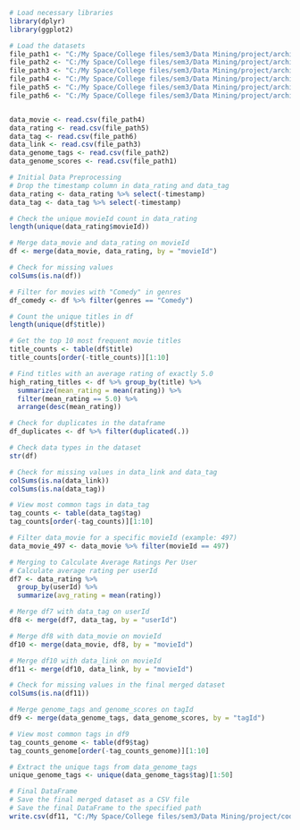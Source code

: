

```{r}
# Load necessary libraries
library(dplyr)
library(ggplot2)
```

```{r}
# Load the datasets
file_path1 <- "C:/My Space/College files/sem3/Data Mining/project/archive (2)/genome_scores.csv"
file_path2 <- "C:/My Space/College files/sem3/Data Mining/project/archive (2)/genome_tags.csv"
file_path3 <- "C:/My Space/College files/sem3/Data Mining/project/archive (2)/link.csv"
file_path4 <- "C:/My Space/College files/sem3/Data Mining/project/archive (2)/movie.csv"
file_path5 <- "C:/My Space/College files/sem3/Data Mining/project/archive (2)/rating.csv"
file_path6 <- "C:/My Space/College files/sem3/Data Mining/project/archive (2)/tag.csv"


data_movie <- read.csv(file_path4)
data_rating <- read.csv(file_path5)
data_tag <- read.csv(file_path6)
data_link <- read.csv(file_path3)
data_genome_tags <- read.csv(file_path2)
data_genome_scores <- read.csv(file_path1)
```


```{r}
# Initial Data Preprocessing
# Drop the timestamp column in data_rating and data_tag
data_rating <- data_rating %>% select(-timestamp)
data_tag <- data_tag %>% select(-timestamp)

# Check the unique movieId count in data_rating
length(unique(data_rating$movieId))

# Merge data_movie and data_rating on movieId
df <- merge(data_movie, data_rating, by = "movieId")

# Check for missing values
colSums(is.na(df))

# Filter for movies with "Comedy" in genres
df_comedy <- df %>% filter(genres == "Comedy")

# Count the unique titles in df
length(unique(df$title))

# Get the top 10 most frequent movie titles
title_counts <- table(df$title)
title_counts[order(-title_counts)][1:10]

# Find titles with an average rating of exactly 5.0
high_rating_titles <- df %>% group_by(title) %>% 
  summarize(mean_rating = mean(rating)) %>%
  filter(mean_rating == 5.0) %>%
  arrange(desc(mean_rating))

# Check for duplicates in the dataframe
df_duplicates <- df %>% filter(duplicated(.))

# Check data types in the dataset
str(df)

# Check for missing values in data_link and data_tag
colSums(is.na(data_link))
colSums(is.na(data_tag))

# View most common tags in data_tag
tag_counts <- table(data_tag$tag)
tag_counts[order(-tag_counts)][1:10]

# Filter data_movie for a specific movieId (example: 497)
data_movie_497 <- data_movie %>% filter(movieId == 497)

# Merging to Calculate Average Ratings Per User
# Calculate average rating per userId
df7 <- data_rating %>%
  group_by(userId) %>%
  summarize(avg_rating = mean(rating))

# Merge df7 with data_tag on userId
df8 <- merge(df7, data_tag, by = "userId")

# Merge df8 with data_movie on movieId
df10 <- merge(data_movie, df8, by = "movieId")

# Merge df10 with data_link on movieId
df11 <- merge(df10, data_link, by = "movieId")

# Check for missing values in the final merged dataset
colSums(is.na(df11))

# Merge genome_tags and genome_scores on tagId
df9 <- merge(data_genome_tags, data_genome_scores, by = "tagId")

# View most common tags in df9
tag_counts_genome <- table(df9$tag)
tag_counts_genome[order(-tag_counts_genome)][1:10]

# Extract the unique tags from data_genome_tags
unique_genome_tags <- unique(data_genome_tags$tag)[1:50]


```
```{r}
# Final DataFrame
# Save the final merged dataset as a CSV file
# Save the final DataFrame to the specified path
write.csv(df11, "C:/My Space/College files/sem3/Data Mining/project/code copies/final_dataset.csv", row.names = FALSE)

```

